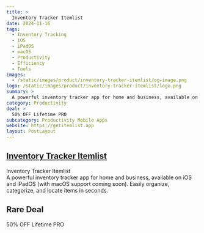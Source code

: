 ```yaml
---
title: >
  Inventory Tracker Itemlist
date: 2024-11-16
tags:
  - Inventory Tracking
  - iOS
  - iPadOS
  - macOS
  - Productivity
  - Efficiency
  - Tools
images:
  - /static/images/product/inventory-tracker-itemlist/og-image.png
logo: /static/images/product/inventory-tracker-itemlist/logo.png
summary: >
  A powerful inventory tracker app for home and business, available on iOS and iPadOS (with macOS support coming soon). Easily organize, categorize, and locate items in seconds.
category: Productivity
deal: >
  50% OFF Lifetime PRO
subcategory: Productivity Mobile Apps
website: https://getitemlist.app
layout: PostLayout
---
```


## [Inventory Tracker Itemlist](https://getitemlist.app)

Inventory Tracker Itemlist <br/>
A powerful inventory tracker app for home and business, available on iOS and iPadOS (with macOS support coming soon). Easily organize, categorize, and locate items in seconds.

## Rare Deal

50% OFF Lifetime PRO

